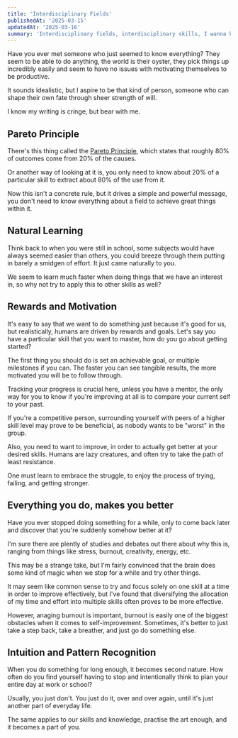 ```yaml
---
title: 'Interdisciplinary Fields'
publishedAt: '2025-03-15'
updatedAt: '2025-03-16'
summary: 'Interdisciplinary fields, interdisciplinary skills, I wanna be good at everything.'
---
```


Have you ever met someone who just seemed to know everything? They seem to be able to do anything, the world is their oyster, they pick things up incredibly easily and seem to have no issues with
motivating themselves to be productive. 

It sounds idealistic, but I aspire to be that kind of person, someone who can shape their own fate through sheer strength of will.

I know my writing is cringe, but bear with me.

## Pareto Principle

There's this thing called the [Pareto Principle](https://en.wikipedia.org/wiki/Pareto_principle), which states that roughly 80% of outcomes come from 20% of the causes.

Or another way of looking at it is, you only need to know about 20% of a particular skill to extract about 80% of the use from it.

Now this isn't a concrete rule, but it drives a simple and powerful message, you don't need to know everything about a field to achieve great things within it.

## Natural Learning
Think back to when you were still in school, some subjects would have always seemed easier than others, you could breeze through them putting in barely a smidgen of effort.
It just came naturally to you. 

We seem to learn much faster when doing things that we have an interest in, so why not try to apply this to other skills as well?

## Rewards and Motivation
It's easy to say that we want to do something just because it's good for us, but realistically, humans are driven by rewards and goals. 
Let's say you have a particular skill that you want to master, how do you go about getting started?

The first thing you should do is set an achievable goal, or multiple milestones if you can. The faster you can see tangible results, the more motivated you will be to follow through.

Tracking your progress is crucial here, unless you have a mentor, the only way for you to know if you're improving at all is to compare your current self to your past.

If you're a competitive person, surrounding yourself with peers of a higher skill level may prove to be beneficial, as nobody wants to be "worst" in the group.

Also, you need to want to improve, in order to actually get better at your desired skills. Humans are lazy creatures, and often try to take the path of least resistance.

One must learn to embrace the struggle, to enjoy the process of trying, failing, and getting stronger.

## Everything you do, makes you better
Have you ever stopped doing something for a while, only to come back later and discover that you're suddenly somehow better at it?

I'm sure there are plently of studies and debates out there about why this is, ranging from things like stress, burnout, creativity, energy, etc.

This may be a strange take, but I'm fairly convinced that the brain does some kind of magic when we stop for a while and try other things.

It may seem like common sense to try and focus solely on one skill at a time in order to improve effectively, but I've found that diversifying the allocation of my time and effort into multiple skills often proves to be more effective.

However, anaging burnout is important, burnout is easily one of the biggest obstacles when it comes to self-improvement. Sometimes, it's better to just take a step back, take a breather, and just go do something else.

## Intuition and Pattern Recognition
When you do something for long enough, it becomes second nature. How often do you find yourself having to stop and intentionally think to plan your entire day at work or school? 

Usually, you just don't. You just do it, over and over again, until it's just another part of everyday life.

The same applies to our skills and knowledge, practise the art enough, and it becomes a part of you.